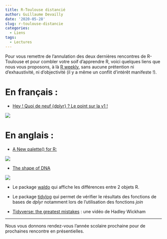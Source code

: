 ```yaml
---
title: R-Toulouse distancié
author: Guillaume Devailly
date: '2020-05-28'
slug: r-toulouse-distancie
categories:
  - Liens
tags:
  - Lectures
---
```


Pour vous remettre de l’annulation des deux dernières rencontres de R-Toulouse
et pour combler votre soif d’apprendre R, voici quelques liens que nous vous proposons, à là [R weekly](https://rweekly.org/), sans aucune prétention ni d’exhaustivité, ni d’objectivité (il y a même un conflit d'intérêt manifeste !).

# En français :

- [Hey ! Quoi de neuf {dplyr} ? Le point sur la v1 !](https://thinkr.fr/hey-quoi-de-neuf-dplyr-le-point-sur-la-v1/)

![](/img/dplyrv1.png)

# En anglais :

- [A New palette() for R:](https://developer.r-project.org/Blog/public/2019/11/21/a-new-palette-for-r/index.html)

![](/img/paletter.png)

- [The shape of DNA](https://gdevailly.netlify.app/post/the-shape-of-dna/)

![](/img/graphical_abstract.png)

- Le package [waldo](https://github.com/r-lib/waldo) qui affiche les différences entre 2 objets R.

- Le package [tidylog](https://github.com/elbersb/tidylog/) qui permet de vérifier le résultats des fonctions de bases de *dplyr* notamment lors de l’utilisation des fonctions *join*

- [Tidyverse: the greatest mistakes](https://youtu.be/vYwXMnC03I4) : une vidéo de Hadley Wickham

---
Nous vous donnons rendez-vous l'année scolaire prochaine pour de prochaines rencontre en présentielles.
